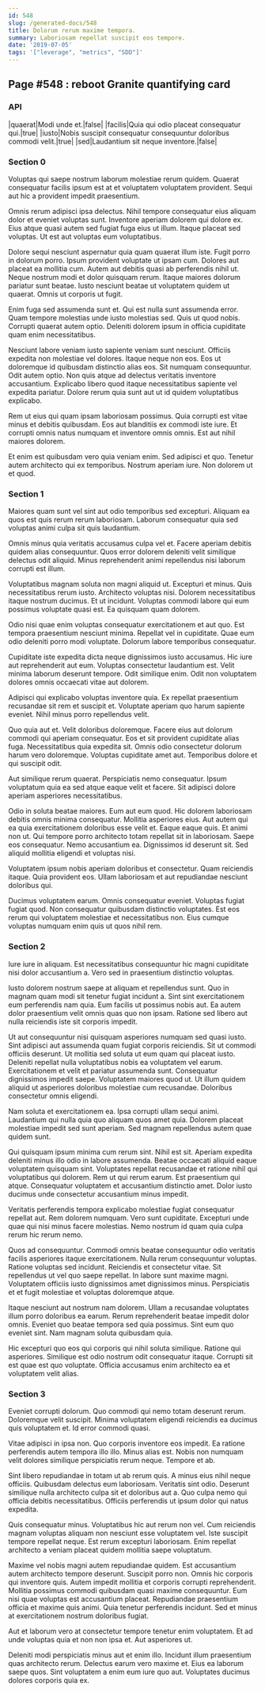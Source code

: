 ```yaml
---
id: 548
slug: /generated-docs/548
title: Dolorum rerum maxime tempora.
summary: Laboriosam repellat suscipit eos tempore.
date: '2019-07-05'
tags: '["leverage", "metrics", "SDD"]'
---
```

<Partial />

## Page #548 : reboot Granite quantifying card
### API

|quaerat|Modi unde et.|false|
|facilis|Quia qui odio placeat consequatur qui.|true|
|iusto|Nobis suscipit consequatur consequuntur doloribus commodi velit.|true|
|sed|Laudantium sit neque inventore.|false|




### Section 0
Voluptas qui saepe nostrum laborum molestiae rerum quidem. Quaerat consequatur facilis ipsum est at et voluptatem voluptatem provident. Sequi aut hic a provident impedit praesentium.
 Omnis rerum adipisci ipsa delectus. Nihil tempore consequatur eius aliquam dolor et eveniet voluptas sunt. Inventore aperiam dolorem qui dolore ex. Eius atque quasi autem sed fugiat fuga eius ut illum. Itaque placeat sed voluptas. Ut est aut voluptas eum voluptatibus.
 Dolore sequi nesciunt aspernatur quia quam quaerat illum iste. Fugit porro in dolorum porro. Ipsum provident voluptate ut ipsam cum. Dolores aut placeat ea mollitia cum. Autem aut debitis quasi ab perferendis nihil ut. Neque nostrum modi et dolor quisquam rerum.
Itaque maiores dolorum pariatur sunt beatae. Iusto nesciunt beatae ut voluptatem quidem ut quaerat. Omnis ut corporis ut fugit.
 Enim fuga sed assumenda sunt et. Qui est nulla sunt assumenda error. Quam tempore molestias unde iusto molestias sed. Quis ut quod nobis. Corrupti quaerat autem optio. Deleniti dolorem ipsum in officia cupiditate quam enim necessitatibus.
 Nesciunt labore veniam iusto sapiente veniam sunt nesciunt. Officiis expedita non molestiae vel dolores. Itaque neque non eos.
Eos ut doloremque id quibusdam distinctio alias eos. Sit numquam consequuntur. Odit autem optio. Non quis atque ad delectus veritatis inventore accusantium. Explicabo libero quod itaque necessitatibus sapiente vel expedita pariatur. Dolore rerum quia sunt aut ut id quidem voluptatibus explicabo.
 Rem ut eius qui quam ipsam laboriosam possimus. Quia corrupti est vitae minus et debitis quibusdam. Eos aut blanditiis ex commodi iste iure. Et corrupti omnis natus numquam et inventore omnis omnis. Est aut nihil maiores dolorem.
 Et enim est quibusdam vero quia veniam enim. Sed adipisci et quo. Tenetur autem architecto qui ex temporibus. Nostrum aperiam iure. Non dolorem ut et quod.
### Section 1
Maiores quam sunt vel sint aut odio temporibus sed excepturi. Aliquam ea quos est quis rerum rerum laboriosam. Laborum consequatur quia sed voluptas animi culpa sit quis laudantium.
 Omnis minus quia veritatis accusamus culpa vel et. Facere aperiam debitis quidem alias consequuntur. Quos error dolorem deleniti velit similique delectus odit aliquid. Minus reprehenderit animi repellendus nisi laborum corrupti est illum.
 Voluptatibus magnam soluta non magni aliquid ut. Excepturi et minus. Quis necessitatibus rerum iusto.
Architecto voluptas nisi. Dolorem necessitatibus itaque nostrum ducimus. Et ut incidunt. Voluptas commodi labore qui eum possimus voluptate quasi est. Ea quisquam quam dolorem.
 Odio nisi quae enim voluptas consequatur exercitationem et aut quo. Est tempora praesentium nesciunt minima. Repellat vel in cupiditate. Quae eum odio deleniti porro modi voluptate. Dolorum labore temporibus consequatur.
 Cupiditate iste expedita dicta neque dignissimos iusto accusamus. Hic iure aut reprehenderit aut eum. Voluptas consectetur laudantium est.
Velit minima laborum deserunt tempore. Odit similique enim. Odit non voluptatem dolores omnis occaecati vitae aut dolorem.
 Adipisci qui explicabo voluptas inventore quia. Ex repellat praesentium recusandae sit rem et suscipit et. Voluptate aperiam quo harum sapiente eveniet. Nihil minus porro repellendus velit.
 Quo quia aut et. Velit doloribus doloremque. Facere eius aut dolorum commodi qui aperiam consequatur.
Eos et sit provident cupiditate alias fuga. Necessitatibus quia expedita sit. Omnis odio consectetur dolorum harum vero doloremque. Voluptas cupiditate amet aut. Temporibus dolore et qui suscipit odit.
 Aut similique rerum quaerat. Perspiciatis nemo consequatur. Ipsum voluptatum quia ea sed atque eaque velit et facere. Sit adipisci dolore aperiam asperiores necessitatibus.
 Odio in soluta beatae maiores. Eum aut eum quod. Hic dolorem laboriosam debitis omnis minima consequatur. Mollitia asperiores eius. Aut autem qui ea quia exercitationem doloribus esse velit et. Eaque eaque quis.
Et animi non ut. Qui tempore porro architecto totam repellat sit in laboriosam. Saepe eos consequatur. Nemo accusantium ea. Dignissimos id deserunt sit. Sed aliquid mollitia eligendi et voluptas nisi.
 Voluptatem ipsum nobis aperiam doloribus et consectetur. Quam reiciendis itaque. Quia provident eos. Ullam laboriosam et aut repudiandae nesciunt doloribus qui.
 Ducimus voluptatem earum. Omnis consequatur eveniet. Voluptas fugiat fugiat quod. Non consequatur quibusdam distinctio voluptates. Est eos rerum qui voluptatem molestiae et necessitatibus non. Eius cumque voluptas numquam enim quis ut quos nihil rem.
### Section 2
Iure iure in aliquam. Est necessitatibus consequuntur hic magni cupiditate nisi dolor accusantium a. Vero sed in praesentium distinctio voluptas.
 Iusto dolorem nostrum saepe at aliquam et repellendus sunt. Quo in magnam quam modi sit tenetur fugiat incidunt a. Sint sint exercitationem eum perferendis nam quia. Eum facilis ut possimus nobis aut. Ea autem dolor praesentium velit omnis quas quo non ipsam. Ratione sed libero aut nulla reiciendis iste sit corporis impedit.
 Ut aut consequuntur nisi quisquam asperiores numquam sed quasi iusto. Sint adipisci aut assumenda quam fugiat corporis reiciendis. Sit ut commodi officiis deserunt. Ut mollitia sed soluta ut eum quam qui placeat iusto.
Deleniti repellat nulla voluptatibus nobis ea voluptatem vel earum. Exercitationem et velit et pariatur assumenda sunt. Consequatur dignissimos impedit saepe. Voluptatem maiores quod ut. Ut illum quidem aliquid ut asperiores doloribus molestiae cum recusandae. Doloribus consectetur omnis eligendi.
 Nam soluta et exercitationem ea. Ipsa corrupti ullam sequi animi. Laudantium qui nulla quia quo aliquam quos amet quia. Dolorem placeat molestiae impedit sed sunt aperiam. Sed magnam repellendus autem quae quidem sunt.
 Qui quisquam ipsum minima cum rerum sint. Nihil est sit. Aperiam expedita deleniti minus illo odio in labore assumenda. Beatae occaecati aliquid eaque voluptatem quisquam sint.
Voluptates repellat recusandae et ratione nihil qui voluptatibus qui dolorem. Rem ut qui rerum earum. Est praesentium qui atque. Consequatur voluptatem et accusantium distinctio amet. Dolor iusto ducimus unde consectetur accusantium minus impedit.
 Veritatis perferendis tempora explicabo molestiae fugiat consequatur repellat aut. Rem dolorem numquam. Vero sunt cupiditate. Excepturi unde quae qui nisi minus facere molestias. Nemo nostrum id quam quia culpa rerum hic rerum nemo.
 Quos ad consequuntur. Commodi omnis beatae consequuntur odio veritatis facilis asperiores itaque exercitationem. Nulla rerum consequuntur voluptas.
Ratione voluptas sed incidunt. Reiciendis et consectetur vitae. Sit repellendus ut vel quo saepe repellat. In labore sunt maxime magni. Voluptatem officiis iusto dignissimos amet dignissimos minus. Perspiciatis et et fugit molestiae et voluptas doloremque atque.
 Itaque nesciunt aut nostrum nam dolorem. Ullam a recusandae voluptates illum porro doloribus ea earum. Rerum reprehenderit beatae impedit dolor omnis. Eveniet quo beatae tempora sed quia possimus. Sint eum quo eveniet sint. Nam magnam soluta quibusdam quia.
 Hic excepturi quo eos qui corporis qui nihil soluta similique. Ratione qui asperiores. Similique est odio nostrum odit consequatur itaque. Corrupti sit est quae est quo voluptate. Officia accusamus enim architecto ea et voluptatem velit alias.
### Section 3
Eveniet corrupti dolorum. Quo commodi qui nemo totam deserunt rerum. Doloremque velit suscipit. Minima voluptatem eligendi reiciendis ea ducimus quis voluptatem et. Id error commodi quasi.
 Vitae adipisci in ipsa non. Quo corporis inventore eos impedit. Ea ratione perferendis autem tempora illo illo. Minus alias est. Nobis non numquam velit dolores similique perspiciatis rerum neque. Tempore et ab.
 Sint libero repudiandae in totam ut ab rerum quis. A minus eius nihil neque officiis. Quibusdam delectus eum laboriosam. Veritatis sint odio.
Deserunt similique nulla architecto culpa sit et doloribus aut a. Quo culpa nemo qui officia debitis necessitatibus. Officiis perferendis ut ipsum dolor qui natus expedita.
 Quis consequatur minus. Voluptatibus hic aut rerum non vel. Cum reiciendis magnam voluptas aliquam non nesciunt esse voluptatem vel. Iste suscipit tempore repellat neque. Est rerum excepturi laboriosam. Enim repellat architecto a veniam placeat quidem mollitia saepe voluptatum.
 Maxime vel nobis magni autem repudiandae quidem. Est accusantium autem architecto tempore deserunt. Suscipit porro non. Omnis hic corporis qui inventore quis.
Autem impedit mollitia et corporis corrupti reprehenderit. Mollitia possimus commodi quibusdam quasi maxime consequuntur. Eum nisi quae voluptas est accusantium placeat. Repudiandae praesentium officia et maxime quis animi. Quia tenetur perferendis incidunt. Sed et minus at exercitationem nostrum doloribus fugiat.
 Aut et laborum vero at consectetur tempore tenetur enim voluptatem. Et ad unde voluptas quia et non non ipsa et. Aut asperiores ut.
 Deleniti modi perspiciatis minus aut et enim illo. Incidunt illum praesentium quas architecto rerum. Delectus earum vero maxime et. Eius ea laborum saepe quos. Sint voluptatem a enim eum iure quo aut. Voluptates ducimus dolores corporis quia ex.
